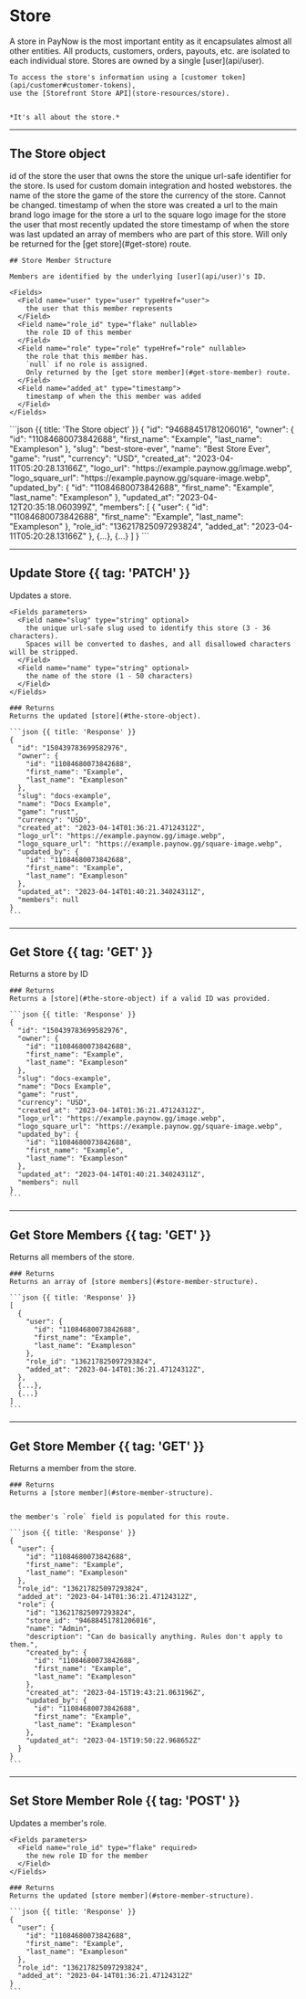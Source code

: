 # Store

<Row>
  <Col>
    A store in PayNow is the most important entity as it encapsulates almost all other entities.
    All products, customers, orders, payouts, etc. are isolated to each individual store.
    Stores are owned by a single [user](api/user).

    To access the store's information using a [customer token](api/customer#customer-tokens),
    use the [Storefront Store API](store-resources/store).


    *It's all about the store.*
  </Col>
  <Col sticky>
    <Endpoints>
        <Endpoint method="POST" href="#create-store" url="/stores" />
        <Endpoint method="PATCH" href="#update-store" url="/stores/{store.id}" />
        <Endpoint method="GET" href="#get-current-user-stores" url="/stores" />
        <Endpoint method="GET" href="#get-store" url="/stores/{store.id}" />
        <Endpoint method="GET" href="#get-store-members" url="/stores/{store.id}/members" />
        <Endpoint method="GET" href="#get-store-member" url="/stores/{store.id}/members/{user.id}" />
        <Endpoint method="POST" href="#set-store-member-role" url="/stores/{store.id}/members/{user.id}/set-role" />
    </Endpoints>
  </Col>
</Row>

---

## The Store object

<Row>
  <Col>
    <Fields>
      <Field name="id" type="flake">
        id of the store
      </Field>
      <Field name="owner" type="user" typeHref="user#the-user-object">
        the user that owns the store
      </Field>
      <Field name="slug" type="string">
        the unique url-safe identifier for the store.
        Is used for custom domain integration and hosted webstores.
      </Field>
      <Field name="name" type="string">
        the name of the store
      </Field>
      <Field name="game" type="enum">
        the game of the store
        <Enums>
          <Enum value="rust" />
        </Enums>
      </Field>
      <Field name="currency" type="enum">
        the currency of the store. Cannot be changed.
        <Enums>
          <Enum value="USD" />
          <Enum value="EUR" />
          <Enum value="GBP" />
        </Enums>
      </Field>
      <Field name="created_at" type="timestamp">
        timestamp of when the store was created
      </Field>
      <Field name="logo_url" type="string" nullable>
        a url to the main brand logo image for the store
      </Field>
      <Field name="logo_square_url" type="string" nullable>
        a url to the square logo image for the store
      </Field>
      <Field name="updated_by" type="user" typeHref="user#the-user-object">
        the user that most recently updated the store
      </Field>
      <Field name="updated_at" type="timestamp" nullable>
        timestamp of when the store was last updated
      </Field>
      <Field name="members" type="[]store member" typeHref="#store-member-structure" nullable>
        an array of members who are part of this store. Will only be returned for the [get store](#get-store) route.
      </Field>
    </Fields>

    ## Store Member Structure

    Members are identified by the underlying [user](api/user)'s ID.

    <Fields>
      <Field name="user" type="user" typeHref="user">
        the user that this member represents
      </Field>
      <Field name="role_id" type="flake" nullable>
        the role ID of this member
      </Field>
      <Field name="role" type="role" typeHref="role" nullable>
        the role that this member has.
        `null` if no role is assigned.
        Only returned by the [get store member](#get-store-member) route.
      </Field>
      <Field name="added_at" type="timestamp">
        timestamp of when the this member was added
      </Field>
    </Fields>
  </Col>
  <Col sticky>
    ```json {{ title: 'The Store object' }}
    {
      "id": "94688451781206016",
      "owner": {
        "id": "11084680073842688",
        "first_name": "Example",
        "last_name": "Exampleson"
      },
      "slug": "best-store-ever",
      "name": "Best Store Ever",
      "game": "rust",
      "currency": "USD",
      "created_at": "2023-04-11T05:20:28.13166Z",
      "logo_url": "https://example.paynow.gg/image.webp",
      "logo_square_url": "https://example.paynow.gg/square-image.webp",
      "updated_by": {
        "id": "11084680073842688",
        "first_name": "Example",
        "last_name": "Exampleson"
      },
      "updated_at": "2023-04-12T20:35:18.060399Z",
      "members": [
        {
          "user": {
            "id": "11084680073842688",
            "first_name": "Example",
            "last_name": "Exampleson"
          },
          "role_id": "136217825097293824",
          "added_at": "2023-04-11T05:20:28.13166Z"
        },
        {...},
        {...}
      ]
    }
    ```
  </Col>
</Row>

---

## Update Store {{ tag: 'PATCH' }}

<Row>
  <Col>
    Updates a store.

    <Fields parameters>
      <Field name="slug" type="string" optional>
        the unique url-safe slug used to identify this store (3 - 36 characters).
        Spaces will be converted to dashes, and all disallowed characters will be stripped.
      </Field>
      <Field name="name" type="string" optional>
        the name of the store (1 - 50 characters)
      </Field>
    </Fields>

    ### Returns
    Returns the updated [store](#the-store-object).
  </Col>
  <Col sticky>
    <Endpoints request perms={[ {id: 'store_update'} ]}>
        <Endpoint method="PATCH" url="/stores/{store.id}" />
    </Endpoints>

    ```json {{ title: 'Response' }}
    {
      "id": "150439783699582976",
      "owner": {
        "id": "11084680073842688",
        "first_name": "Example",
        "last_name": "Exampleson"
      },
      "slug": "docs-example",
      "name": "Docs Example",
      "game": "rust",
      "currency": "USD",
      "created_at": "2023-04-14T01:36:21.47124312Z",
      "logo_url": "https://example.paynow.gg/image.webp",
      "logo_square_url": "https://example.paynow.gg/square-image.webp",
      "updated_by": {
        "id": "11084680073842688",
        "first_name": "Example",
        "last_name": "Exampleson"
      },
      "updated_at": "2023-04-14T01:40:21.34024311Z",
      "members": null
    }
    ```
  </Col>
</Row>

---

## Get Store {{ tag: 'GET' }}

<Row>
  <Col>
    Returns a store by ID

    ### Returns
    Returns a [store](#the-store-object) if a valid ID was provided.

  </Col>
  <Col sticky>
    <Endpoints request perms={[ {id: 'store_read'} ]}>
        <Endpoint method="GET" url="/stores/{store.id}" />
    </Endpoints>

    ```json {{ title: 'Response' }}
    {
      "id": "150439783699582976",
      "owner": {
        "id": "11084680073842688",
        "first_name": "Example",
        "last_name": "Exampleson"
      },
      "slug": "docs-example",
      "name": "Docs Example",
      "game": "rust",
      "currency": "USD",
      "created_at": "2023-04-14T01:36:21.47124312Z",
      "logo_url": "https://example.paynow.gg/image.webp",
      "logo_square_url": "https://example.paynow.gg/square-image.webp",
      "updated_by": {
        "id": "11084680073842688",
        "first_name": "Example",
        "last_name": "Exampleson"
      },
      "updated_at": "2023-04-14T01:40:21.34024311Z",
      "members": null
    }
    ```
  </Col>
</Row>

---

## Get Store Members {{ tag: 'GET' }}

<Row>
  <Col>
    Returns all members of the store.

    ### Returns
    Returns an array of [store members](#store-member-structure).

  </Col>
  <Col sticky>
    <Endpoints request perms={[ {id: 'store_read'} ]}>
        <Endpoint method="GET" url="/stores/{store.id}/members" />
    </Endpoints>

    ```json {{ title: 'Response' }}
    [
      {
        "user": {
          "id": "11084680073842688",
          "first_name": "Example",
          "last_name": "Exampleson"
        },
        "role_id": "136217825097293824",
        "added_at": "2023-04-14T01:36:21.47124312Z",
      },
      {...},
      {...}
    ]
    ```
  </Col>
</Row>

---

## Get Store Member {{ tag: 'GET' }}

<Row>
  <Col>
    Returns a member from the store.

    ### Returns
    Returns a [store member](#store-member-structure).


    the member's `role` field is populated for this route.

  </Col>
  <Col sticky>
    <Endpoints request perms={[ {id: 'store_read'} ]}>
        <Endpoint method="GET" url="/stores/{store.id}/members/{user.id}" />
    </Endpoints>

    ```json {{ title: 'Response' }}
    {
      "user": {
        "id": "11084680073842688",
        "first_name": "Example",
        "last_name": "Exampleson"
      },
      "role_id": "136217825097293824",
      "added_at": "2023-04-14T01:36:21.47124312Z",
      "role": {
        "id": "136217825097293824",
        "store_id": "94688451781206016",
        "name": "Admin",
        "description": "Can do basically anything. Rules don't apply to them.",
        "created_by": {
          "id": "11084680073842688",
          "first_name": "Example",
          "last_name": "Exampleson"
        },
        "created_at": "2023-04-15T19:43:21.063196Z",
        "updated_by": {
          "id": "11084680073842688",
          "first_name": "Example",
          "last_name": "Exampleson"
        },
        "updated_at": "2023-04-15T19:50:22.968652Z"
      }
    }
    ```
  </Col>
</Row>

---

## Set Store Member Role {{ tag: 'POST' }}

<Row>
  <Col>
    Updates a member's role.

    <Fields parameters>
      <Field name="role_id" type="flake" required>
        the new role ID for the member
      </Field>
    </Fields>

    ### Returns
    Returns the updated [store member](#store-member-structure).

  </Col>
  <Col sticky>
    <Endpoints request perms={[ {id: 'store_update'} ]}>
        <Endpoint method="POST" url="/stores/{store.id}/members/{user.id}/set-role" />
    </Endpoints>

    ```json {{ title: 'Response' }}
    {
      "user": {
        "id": "11084680073842688",
        "first_name": "Example",
        "last_name": "Exampleson"
      },
      "role_id": "136217825097293824",
      "added_at": "2023-04-14T01:36:21.47124312Z"
    }
    ```
  </Col>
</Row>
